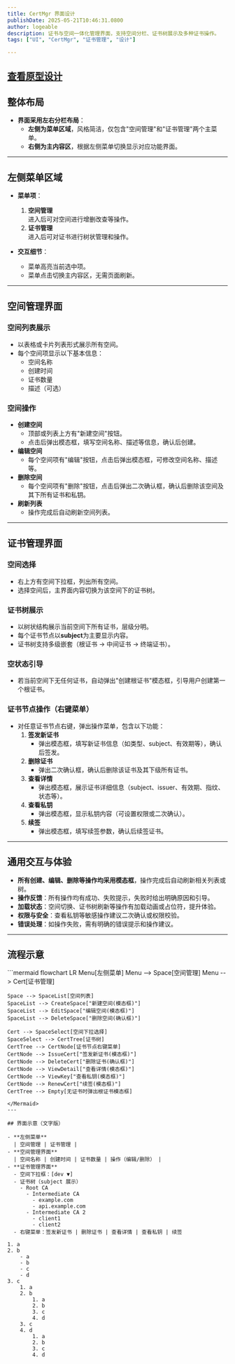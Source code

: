 ```yaml
---
title: CertMgr 界面设计
publishDate: 2025-05-21T10:46:31.0800
author: logeable
description: 证书与空间一体化管理界面，支持空间分栏、证书树展示及多种证书操作。
tags: ["UI", "CertMgr", "证书管理", "设计"]

---
```


## [查看原型设计](/projects/certmgr)

## 整体布局

- **界面采用左右分栏布局**：
  - **左侧为菜单区域**，风格简洁，仅包含"空间管理"和"证书管理"两个主菜单。
  - **右侧为主内容区**，根据左侧菜单切换显示对应功能界面。
---

## 左侧菜单区域

- **菜单项**：

  1. **空间管理**  
     进入后可对空间进行增删改查等操作。
  2. **证书管理**  
     进入后可对证书进行树状管理和操作。

- **交互细节**：
  - 菜单高亮当前选中项。
  - 菜单点击切换主内容区，无需页面刷新。

---

## 空间管理界面

### 空间列表展示

- 以表格或卡片列表形式展示所有空间。
- 每个空间项显示以下基本信息：
  - 空间名称
  - 创建时间
  - 证书数量
  - 描述（可选）

### 空间操作

- **创建空间**
  - 顶部或列表上方有"新建空间"按钮。
  - 点击后弹出模态框，填写空间名称、描述等信息，确认后创建。
- **编辑空间**
  - 每个空间项有"编辑"按钮，点击后弹出模态框，可修改空间名称、描述等。
- **删除空间**
  - 每个空间项有"删除"按钮，点击后弹出二次确认框，确认后删除该空间及其下所有证书和私钥。
- **刷新列表**
  - 操作完成后自动刷新空间列表。

---

## 证书管理界面

### 空间选择

- 右上方有空间下拉框，列出所有空间。
- 选择空间后，主界面内容切换为该空间下的证书树。

### 证书树展示

- 以树状结构展示当前空间下所有证书，层级分明。
- 每个证书节点以**subject**为主要显示内容。
- 证书树支持多级嵌套（根证书 → 中间证书 → 终端证书）。

### 空状态引导

- 若当前空间下无任何证书，自动弹出"创建根证书"模态框，引导用户创建第一个根证书。

### 证书节点操作（右键菜单）

- 对任意证书节点右键，弹出操作菜单，包含以下功能：
  1. **签发新证书**
     - 弹出模态框，填写新证书信息（如类型、subject、有效期等），确认后签发。
  2. **删除证书**
     - 弹出二次确认框，确认后删除该证书及其下级所有证书。
  3. **查看详情**
     - 弹出模态框，展示证书详细信息（subject、issuer、有效期、指纹、状态等）。
  4. **查看私钥**
     - 弹出模态框，显示私钥内容（可设置权限或二次确认）。
  5. **续签**
     - 弹出模态框，填写续签参数，确认后续签证书。

---

## 通用交互与体验

- **所有创建、编辑、删除等操作均采用模态框**，操作完成后自动刷新相关列表或树。
- **操作反馈**：所有操作均有成功、失败提示，失败时给出明确原因和引导。
- **加载状态**：空间切换、证书树刷新等操作有加载动画或占位符，提升体验。
- **权限与安全**：查看私钥等敏感操作建议二次确认或权限校验。
- **错误处理**：如操作失败，需有明确的错误提示和操作建议。

---

## 流程示意

<Mermaid>
```mermaid
flowchart LR
    Menu[左侧菜单]
    Menu --> Space[空间管理]
    Menu --> Cert[证书管理]

    Space --> SpaceList[空间列表]
    SpaceList --> CreateSpace["新建空间(模态框)"]
    SpaceList --> EditSpace["编辑空间(模态框)"]
    SpaceList --> DeleteSpace["删除空间(确认框)"]

    Cert --> SpaceSelect[空间下拉选择]
    SpaceSelect --> CertTree[证书树]
    CertTree --> CertNode[证书节点右键菜单]
    CertNode --> IssueCert["签发新证书(模态框)"]
    CertNode --> DeleteCert["删除证书(确认框)"]
    CertNode --> ViewDetail["查看详情(模态框)"]
    CertNode --> ViewKey["查看私钥(模态框)"]
    CertNode --> RenewCert["续签(模态框)"]
    CertTree --> Empty[无证书时弹出根证书模态框]
```
</Mermaid>
---

## 界面示意（文字版）

- **左侧菜单**  
  | 空间管理 | 证书管理 |
- **空间管理界面**  
  | 空间名称 | 创建时间 | 证书数量 | 操作（编辑/删除） |
- **证书管理界面**
  - 空间下拉框：[dev ▼]
  - 证书树（subject 展示）
    - Root CA
      - Intermediate CA
        - example.com
        - api.example.com
      - Intermediate CA 2
        - client1
        - client2
  - 右键菜单：签发新证书 | 删除证书 | 查看详情 | 查看私钥 | 续签

1. a
2. b
	- a
	- b
	- c
	- d
3. c
	1. a
	2. b
		1. a
		2. b
		3. c
		4. d
	3. c
	4. d
		1. a
		2. b
		3. c
		4. d